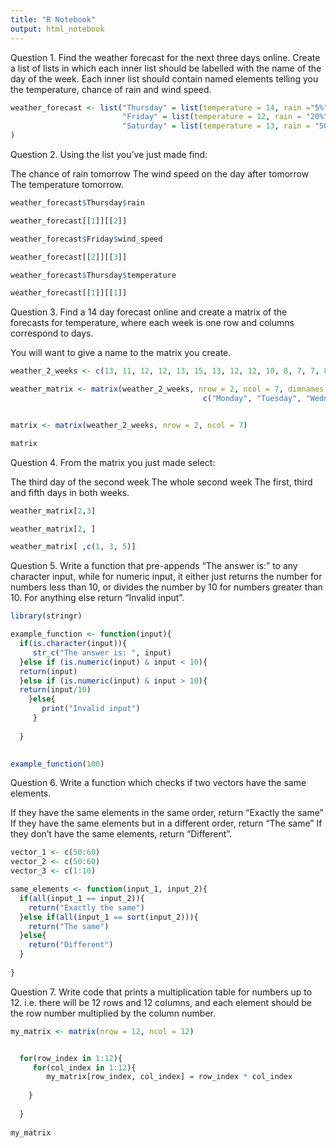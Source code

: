 ```yaml
---
title: "R Notebook"
output: html_notebook
---
```


Question 1.
Find the weather forecast for the next three days online. Create a list of lists in which each inner list should be labelled with the name of the day of the week. Each inner list should contain named elements telling you the temperature, chance of rain and wind speed.

```r
weather_forecast <- list("Thursday" = list(temperature = 14, rain ="5%" , wind_speed = "11kmph" ),
                         "Friday" = list(temperature = 12, rain = "20%", wind_speed = "15kmph"),
                         "Saturday" = list(temperature = 13, rain = "50%", wind_speed = "17kmph")
)
```



Question 2.
Using the list you’ve just made find:

The chance of rain tomorrow
The wind speed on the day after tomorrow
The temperature tomorrow.

```r
weather_forecast$Thursday$rain

weather_forecast[[1]][[2]]

weather_forecast$Friday$wind_speed

weather_forecast[[2]][[3]]

weather_forecast$Thursday$temperature

weather_forecast[[1]][[1]]
```

Question 3.
Find a 14 day forecast online and create a matrix of the forecasts for temperature, where each week is one row and columns correspond to days.

You will want to give a name to the matrix you create.

```r

weather_2_weeks <- c(13, 11, 12, 12, 13, 15, 13, 12, 12, 10, 8, 7, 7, 8)

weather_matrix <- matrix(weather_2_weeks, nrow = 2, ncol = 7, dimnames = list(c("week 1", "week 2"),
                                           c("Monday", "Tuesday", "Wednesday", "Thursday", "Friday", "Saturday", "Sunday")))


matrix <- matrix(weather_2_weeks, nrow = 2, ncol = 7)

matrix

```


Question 4.
From the matrix you just made select:

The third day of the second week
The whole second week
The first, third and fifth days in both weeks.

```r
weather_matrix[2,3]

weather_matrix[2, ]

weather_matrix[ ,c(1, 3, 5)]
```

Question 5.
Write a function that pre-appends “The answer is:” to any character input, while for numeric input, it either just returns the number for numbers less than 10, or divides the number by 10 for numbers greater than 10. For anything else return “Invalid input”.

```r
library(stringr)

example_function <- function(input){
  if(is.character(input)){
     str_c("The answer is: ", input)
  }else if (is.numeric(input) & input < 10){
  return(input)
  }else if (is.numeric(input) & input > 10){
  return(input/10)
    }else{
       print("Invalid input")
     }
    
  }
 

example_function(100)
```
Question 6.
Write a function which checks if two vectors have the same elements.

If they have the same elements in the same order, return “Exactly the same”
If they have the same elements but in a different order, return “The same”
If they don’t have the same elements, return “Different”.

```r


vector_1 <- c(50:60)
vector_2 <- c(50:60)
vector_3 <- c(1:10)

same_elements <- function(input_1, input_2){
  if(all(input_1 == input_2)){
    return("Exactly the same")
  }else if(all(input_1 == sort(input_2))){
    return("The same")
  }else{
    return("Different")
  }
  
}


```

Question 7.
Write code that prints a multiplication table for numbers up to 12. i.e. there will be 12 rows and 12 columns, and each element should be the row number multiplied by the column number.

```r

my_matrix <- matrix(nrow = 12, ncol = 12)


  for(row_index in 1:12){
     for(col_index in 1:12){
        my_matrix[row_index, col_index] = row_index * col_index
       
    }
    
  }
 
my_matrix
```

